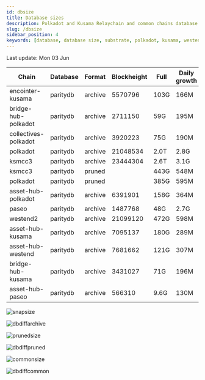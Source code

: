 ```yaml
---
id: dbsize
title: Database sizes
description: Polkadot and Kusama Relaychain and common chains database sizes
slug: /dbsize
sidebar_position: 4
keywords: [database, database size, substrate, polkadot, kusama, westend]
---
```



Last update: Mon 03 Jun

| Chain    | Database   | Format | Blockheight | Full         | Daily growth |
| ------------------------| ----------- | -------- | ------- | ---------- | ----- | 
| encointer-kusama | paritydb | archive | 5570796 | 103G | 166M |
| bridge-hub-polkadot | paritydb | archive | 2711150 | 59G | 195M |
| collectives-polkadot | paritydb | archive | 3920223 | 75G | 190M |
| polkadot | paritydb | archive | 21048534 | 2.0T | 2.8G |
| ksmcc3 | paritydb | archive | 23444304 | 2.6T | 3.1G |
| ksmcc3 | paritydb | pruned |  | 443G | 548M |
| polkadot | paritydb | pruned |  | 385G | 595M |
| asset-hub-polkadot | paritydb | archive | 6391901 | 158G | 364M |
| paseo | paritydb | archive | 1487768 | 48G | 2.7G |
| westend2 | paritydb | archive | 21099120 | 472G | 598M |
| asset-hub-kusama | paritydb | archive | 7095137 | 180G | 289M |
| asset-hub-westend | paritydb | archive | 7681662 | 121G | 307M |
| bridge-hub-kusama | paritydb | archive | 3431027 | 71G | 196M |
| asset-hub-paseo | paritydb | archive | 566310 | 9.6G | 130M |

![snapsize](/img/archivesize.png)

![dbdiffarchive](/img/dbdiffrelay.png)

![prunedsize](/img/prunedsize.png)

![dbdiffpruned](/img/dbdiffpruned.png)

![commonsize](/img/commonsize.png)

![dbdiffcommon](/img/dbdiffcommon.png)
